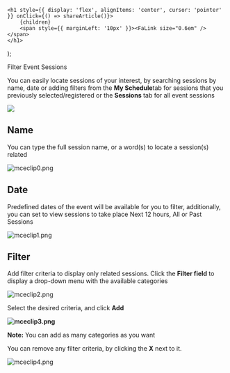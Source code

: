 

    <h1 style={{ display: 'flex', alignItems: 'center', cursor: 'pointer' }} onClick={() => shareArticle()}>
        {children} 
        <span style={{ marginLeft: '10px' }}><FaLink size="0.6em" /></span>
    </h1>
);

<ToastContainer />

<ClickableTitle>Filter Event Sessions</ClickableTitle>




You can easily locate sessions of your interest, by searching sessions by name, date or adding filters from the **My Schedule**tab for sessions that you previously selected/registered or the **Sessions** tab for all event sessions


![](../../../resources/article-images/14385165573651-Filter-Event-Sessions_1.png)


## Name


You can type the full session name, or a word(s) to locate a session(s) related


![mceclip0.png](../../../resources/article-images/14385165573651-Filter-Event-Sessions_2.png)


## Date


Predefined dates of the event will be available for you to filter, additionally, you can set to view sessions to take place Next 12 hours, All or Past Sessions


![mceclip1.png](../../../resources/article-images/14385165573651-Filter-Event-Sessions_3.png)


## Filter


Add filter criteria to display only related sessions. Click the **Filter field** to display a drop-down menu with the available categories


![mceclip2.png](../../../resources/article-images/14385165573651-Filter-Event-Sessions_4.png)


Select the desired criteria, and click **Add**


**![mceclip3.png](../../../resources/article-images/14385165573651-Filter-Event-Sessions_5.png)**


**Note:** You can add as many categories as you want


You can remove any filter criteria, by clicking the **X** next to it.


![mceclip4.png](../../../resources/article-images/14385165573651-Filter-Event-Sessions_6.png)



